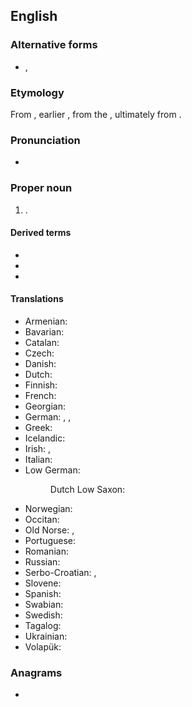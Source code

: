 ==English==
{{wikipedia}}

===Alternative forms===
* {{l|en|Suabia}}, {{l|en|Svabia}} {{qualifier|dated}}

===Etymology===
From {{bor|en|la|Suabia|Suābia}}, earlier {{m|la|Suēbia}}, from the {{m|la|Suēbī}}, ultimately from {{der|en|gem-pro|*swēbaz}}.

===Pronunciation===
* {{IPA|en|/ˈsweɪbi.ə/}}

===Proper noun===
{{en-proper noun}}

# {{lb|en|historical}} {{place|en|historic region|c/Germany}}.

====Derived terms====
* {{l|en|New Swabia}}
* {{l|en|Swabian}}
* {{l|en|Swabish}}

====Translations====
{{trans-top|historical region of Germany}}
* Armenian: {{t|hy|Շվաբիա|sc=Armn}}
* Bavarian: {{t|bar|Schwobm}}
* Catalan: {{t|ca|Suàbia|f}}
* Czech: {{t+|cs|Švábsko|n}}
* Danish: {{t|da|Schwaben}}
* Dutch: {{t|nl|Zwaben}}
* Finnish: {{t|fi|Svaabia}}
* French: {{t+|fr|Souabe|f}}
* Georgian: {{t|ka|შვაბია}}
* German: {{t+|de|Schwaben|n}}, {{t+|de|Schwabenland|n}}, {{t|de|Schwabenländle|n}} {{qualifier|humorous}}
* Greek: {{t+|el|Σουαβία|f}}
* Icelandic: {{t|is|Sváfaland}}
* Irish: {{t|ga|an Suáib|f}}, {{t|ga|an Sváib|f}}
* Italian: {{t+|it|Svevia|f}}
* Low German:
*: Dutch Low Saxon: {{t|nds-nl|Swoaben}} {{qualifier|Gronings}}
{{trans-mid}}
* Norwegian: {{t|no|Schwaben}}
* Occitan: {{t-needed|oc}}
* Old Norse: {{t|non|Sváfaland|n}}, {{t|non|Sváfi|m}}
* Portuguese: {{t|pt|Suábia|f}}
* Romanian: {{t-needed|ro}}
* Russian: {{t+|ru|Шва́бия|f}}
* Serbo-Croatian: {{t|sh|Švabija}}, {{t+|sh|Švapska}}
* Slovene: {{t|sl|Švabska|f}}
* Spanish: {{t|es|Suabia|f}}
* Swabian: {{t|swg|Schwobeland}}
* Swedish: {{t+|sv|Schwaben}}
* Tagalog: {{t|tl|Suwabya}}
* Ukrainian: {{t|uk|Шва́бія|f}}
* Volapük: {{t+|vo|Jvabän}}
{{trans-bottom}}

===Anagrams===
* {{anagrams|en|a=aabisw|wasabi}}